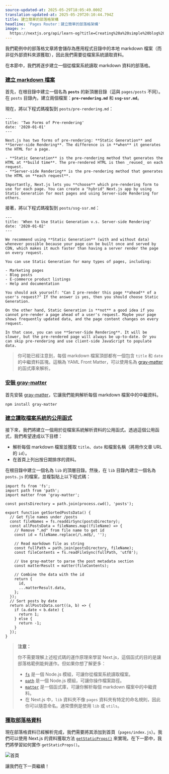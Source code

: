 ```yaml
---
source-updated-at: 2025-05-29T18:05:49.000Z
translation-updated-at: 2025-05-29T20:10:44.794Z
title: 建立簡單的部落格架構
headline: 'Pages Router：建立簡單的部落格架構'
image: >-
  https://nextjs.org/api/learn-og?title=Creating%20a%20simple%20blog%20architecture&amp;chapter=19
---
```


我們範例中的部落格文章將會儲存為應用程式目錄中的本地 markdown 檔案（而非從外部資料來源獲取），因此我們需要從檔案系統讀取資料。

在本節中，我們將逐步建立一個從檔案系統讀取 markdown 資料的部落格。

### [建立 markdown 檔案](#creating-the-markdown-files)

首先，在根目錄中建立一個名為 **`posts`** 的新頂層目錄（這與 `pages/posts` 不同）。在 `posts` 目錄內，建立兩個檔案：**`pre-rendering.md`** 和 **`ssg-ssr.md`**。

現在，將以下程式碼複製到 `posts/pre-rendering.md`：

```
---
title: 'Two Forms of Pre-rendering'
date: '2020-01-01'
---
 
Next.js has two forms of pre-rendering: **Static Generation** and **Server-side Rendering**. The difference is in **when** it generates the HTML for a page.
 
- **Static Generation** is the pre-rendering method that generates the HTML at **build time**. The pre-rendered HTML is then _reused_ on each request.
- **Server-side Rendering** is the pre-rendering method that generates the HTML on **each request**.
 
Importantly, Next.js lets you **choose** which pre-rendering form to use for each page. You can create a "hybrid" Next.js app by using Static Generation for most pages and using Server-side Rendering for others.
```

接著，將以下程式碼複製到 `posts/ssg-ssr.md`：

```
---
title: 'When to Use Static Generation v.s. Server-side Rendering'
date: '2020-01-02'
---
 
We recommend using **Static Generation** (with and without data) whenever possible because your page can be built once and served by CDN, which makes it much faster than having a server render the page on every request.
 
You can use Static Generation for many types of pages, including:
 
- Marketing pages
- Blog posts
- E-commerce product listings
- Help and documentation
 
You should ask yourself: "Can I pre-render this page **ahead** of a user's request?" If the answer is yes, then you should choose Static Generation.
 
On the other hand, Static Generation is **not** a good idea if you cannot pre-render a page ahead of a user's request. Maybe your page shows frequently updated data, and the page content changes on every request.
 
In that case, you can use **Server-Side Rendering**. It will be slower, but the pre-rendered page will always be up-to-date. Or you can skip pre-rendering and use client-side JavaScript to populate data.
```

> 你可能已經注意到，每個 markdown 檔案頂部都有一個包含 `title` 和 `date` 的中繼資料區塊。這稱為 YAML Front Matter，可以使用名為 [gray-matter](https://github.com/jonschlinkert/gray-matter) 的函式庫來解析。

### [安裝 gray-matter](#installing-gray-matter)

首先安裝 [gray-matter](https://github.com/jonschlinkert/gray-matter)，它讓我們能夠解析每個 markdown 檔案中的中繼資料。

```
npm install gray-matter
```

### [建立讀取檔案系統的公用函式](#creating-the-utility-function-to-read-the-file-system)

接下來，我們將建立一個用於從檔案系統解析資料的公用函式。透過這個公用函式，我們希望達成以下目標：

* 解析每個 markdown 檔案並獲取 `title`、`date` 和檔案名稱（將用作文章 URL 的 `id`）。
* 在首頁上列出按日期排序的資料。

在根目錄中建立一個名為 `lib` 的頂層目錄。然後，在 `lib` 目錄內建立一個名為 `posts.js` 的檔案，並複製貼上以下程式碼：

```
import fs from 'fs';
import path from 'path';
import matter from 'gray-matter';
 
const postsDirectory = path.join(process.cwd(), 'posts');
 
export function getSortedPostsData() {
  // Get file names under /posts
  const fileNames = fs.readdirSync(postsDirectory);
  const allPostsData = fileNames.map((fileName) => {
    // Remove ".md" from file name to get id
    const id = fileName.replace(/\.md$/, '');
 
    // Read markdown file as string
    const fullPath = path.join(postsDirectory, fileName);
    const fileContents = fs.readFileSync(fullPath, 'utf8');
 
    // Use gray-matter to parse the post metadata section
    const matterResult = matter(fileContents);
 
    // Combine the data with the id
    return {
      id,
      ...matterResult.data,
    };
  });
  // Sort posts by date
  return allPostsData.sort((a, b) => {
    if (a.date < b.date) {
      return 1;
    } else {
      return -1;
    }
  });
}
```

> **注意：**
> 
> 你不需要理解上述程式碼的運作原理來學習 Next.js，這個函式的目的是讓部落格範例能夠運作。但如果你想了解更多：
> 
> *   [`fs`](https://nodejs.org/api/fs.html#fsreaddirsyncpath-options) 是一個 Node.js 模組，可讓你從檔案系統讀取檔案。
> *   [`path`](https://nodejs.org/api/path.html#pathjoinpaths) 是一個 Node.js 模組，可讓你操作檔案路徑。
> *   [`matter`](https://www.npmjs.com/package/gray-matter) 是一個函式庫，可讓你解析每個 markdown 檔案中的中繼資料。
> *   在 Next.js 中，`lib` 資料夾不像 `pages` 資料夾有特定的命名規則，因此你可以隨意命名。通常慣例是使用 `lib` 或 `utils`。

### [獲取部落格資料](#fetching-the-blog-data)

現在部落格資料已經解析完成，我們需要將其添加到首頁（`pages/index.js`）。我們可以使用 Next.js 的資料獲取方法 [`getStaticProps()`](/docs/basic-features/data-fetching#getstaticprops-static-generation) 來實現。在下一節中，我們將學習如何實作 `getStaticProps()`。

![首頁](https://h8DxKfmAPhn8O0p3.public.blob.vercel-storage.com/learn/pages-router/data-fetching/index-page.png)

讓我們在下一頁繼續！
